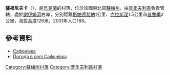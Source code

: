 {{coord|51|19|36|N|33|45|17|E|scale:100000|display=title}}

'''薩福尼夫卡'''（{{lang-uk|Сафонівка}}），是[[烏克蘭|烏克蘭]]的村落，位於該國東北部[[蘇梅州|蘇梅州]]，由[[普季夫利區|普季夫利區]]負責管轄，處於[[謝伊姆河|謝伊姆河]]右岸，分別距離[[斯帕德希納|斯帕德希納]]1公里、[[克拉斯涅_(普季夫利區)|克拉斯涅]]1.5公里和[[普魯季_(普季夫利區)|普魯季]]2公里，海拔高度126米，2001年人口188。

==參考資料==
* [http://w1.c1.rada.gov.ua/pls/z7502/A005?rdat1=02.02.2010&rf7571=29839 Сафонівка]{{dead link|date=2018年4月 |bot=InternetArchiveBot |fix-attempted=yes }}
* [http://weather.in.ua/ua/symskaja/23326 Погода в селі Сафонівка] {{Wayback|url=http://weather.in.ua/ua/symskaja/23326 |date=20210116052744 }}

{{DEFAULTSORT:Сафонівка}}
[[Category:蘇梅州村落|Category:蘇梅州村落]]
[[Category:普季夫利區村落|Category:普季夫利區村落]]


{{Sumy-geo-stub}}